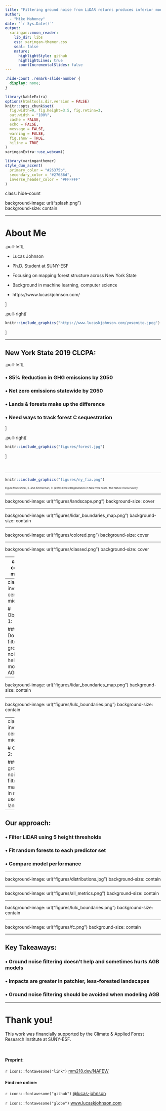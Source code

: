 ```yaml
---
title: "Filtering ground noise from LiDAR returns produces inferior models of forest aboveground biomass"
author: 
  - "Mike Mahoney"
date: '`r Sys.Date()`'
output:
  xaringan::moon_reader:
    lib_dir: libs
    css: xaringan-themer.css
    seal: false
    nature:
      highlightStyle: github
      highlightLines: true
      countIncrementalSlides: false
---
```


```css
.hide-count .remark-slide-number {
  display: none;
}
```

```r
library(kableExtra)
options(htmltools.dir.version = FALSE)
knitr::opts_chunk$set(
  fig.width=9, fig.height=3.5, fig.retina=3,
  out.width = "100%",
  cache = FALSE,
  echo = FALSE,
  message = FALSE, 
  warning = FALSE,
  fig.show = TRUE,
  hiline = TRUE
)
xaringanExtra::use_webcam()
```

```r
library(xaringanthemer)
style_duo_accent(
  primary_color = "#26375b",
  secondary_color = "#27686d",
  inverse_header_color = "#FFFFFF"
)
```

class: hide-count

background-image: url("splash.png")  
background-size: contain

---

# About Me

.pull-left[

- Lucas Johnson

- Ph.D. Student at SUNY-ESF

- Focusing on mapping forest structure across New York State

- Background in machine learning, computer science

- https://www.lucaskjohnson.com/

]

.pull-right[

```r
knitr::include_graphics("https://www.lucaskjohnson.com/yosemite.jpeg")
```

]

---

## New York State 2019 CLCPA:

.pull-left[

### • 85% Reduction in GHG emissions by 2050  

### • Net zero emissions statewide by 2050

### • Lands & forests make up the difference

### • Need ways to track forest C sequestration

]

.pull-right[

```r
knitr::include_graphics("figures/forest.jpg")
```

]

<br /> 

---

```r
knitr::include_graphics("figures/ny_fia.png")
```

<p style="font-size:8px">Figure from Shirer, R. and Zimmerman, C. (2010) Forest Regeneration in New York State. The Nature Conservancy.</p>

---

background-image: url("figures/landscape.png")
background-size: cover

---

background-image: url("figures/lidar_boundaries_map.png")
background-size: contain

---

background-image: url("figures/colored.png")
background-size: cover

---

background-image: url("figures/classed.png")
background-size: cover

---
class: center middle

```r
knitr::include_graphics("figures/nilsson.png")
knitr::include_graphics("figures/naesset.png")
```

---
class: inverse center middle

# Objective 1:

### Does filtering ground noise help us model AGB?

---

background-image: url("figures/lidar_boundaries_map.png")
background-size: contain

---

background-image: url("figures/lulc_boundaries.png")
background-size: contain

---
class: inverse center middle

# Objective 2:

### Does ground noise filtering matter more in mixed-use landscapes?

---

## Our approach:

### • Filter LiDAR using 5 height thresholds

### • Fit random forests to each predictor set

### • Compare model performance

---

background-image: url("figures/distributions.jpg")
background-size: contain


---

background-image: url("figures/all_metrics.png")
background-size: contain

---

background-image: url("figures/lulc_boundaries.png")
background-size: contain

---

background-image: url("figures/fc.png")
background-size: contain

---

## Key Takeaways:

### • Ground noise filtering doesn't help and sometimes hurts AGB models

### • Impacts are greater in patchier, less-forested landscapes

### • Ground noise filtering should be avoided when modeling AGB

---

# Thank you!

This work was financially supported by the Climate & Applied Forest Research Institute at SUNY-ESF.

<br />

#### Preprint:
`r icons::fontawesome("link")` [mm218.dev/NAFEW](mm218.dev/NAFEW)

#### Find me online:

`r icons::fontawesome("github")` [@lucas-johnson](https://github.com/lucas-johnson/) 

`r icons::fontawesome("globe")` [www.lucaskjohnson.com](https://www.lucaskjohnson.com/)

<br />


